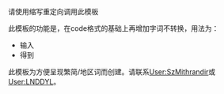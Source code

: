 <noinclude>{{Documentation subpage}}</noinclude>
<!-- 在本行下編輯模板說明 -->
请使用缩写重定向<code>{{tl|cnc}}</code>调用此模板

此模板的功能是，在code格式的基础上再增加字词不转换，用法为：
* 输入　{{green|<nowiki>{{cnc|你想写入的繁簡/地区词，链接連結网络網路}}</nowiki>}}
* 得到　{{cnc|你想写入的繁簡/地区词，链接連結网络網路}}

此模板为方便呈现繁简/地区词而创建。请联系[[User:SzMithrandir]]或[[User:LNDDYL]]。

<!-- 本行为美观而保留 -->